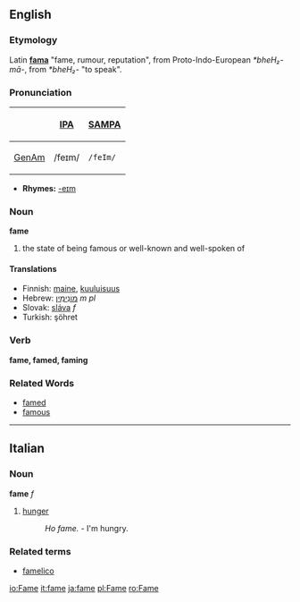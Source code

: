 ==English==
=== Etymology ===
Latin '''[[fama#Latin|fama]]''' "fame, rumour, reputation", from Proto-Indo-European ''*bheH₂-mā-'', from ''*bheH₂-'' "to speak".

===Pronunciation===
{| border=1 cellpadding=5
! !! [[w:International Phonetic Alphabet|IPA]] !! [[w:SAMPA|SAMPA]]
|-
! [[GenAm]]
| /feɪm/ || <tt>/feIm/</tt>
|}

*'''Rhymes:''' [[Rhymes:English:-eɪm|-eɪm]]

=== Noun ===
'''fame'''
# the state of being famous or well-known and well-spoken of

==== Translations ====
*Finnish: [[maine]], [[kuuluisuus]]
*Hebrew: [[מונימין|מוֹנִימִין]] ''m pl''
*Slovak: [[sláva]] ''f''
*Turkish: şöhret

=== Verb ===
'''fame, famed, faming'''

=== Related Words ===
* [[famed]]
* [[famous]]
----
==Italian==
===Noun===
'''fame''' ''f''

# [[hunger]]
#: ''Ho fame.'' - I'm hungry.

===Related terms===
*[[famelico]]

[[io:Fame]]
[[it:fame]]
[[ja:fame]]
[[pl:Fame]]
[[ro:Fame]]